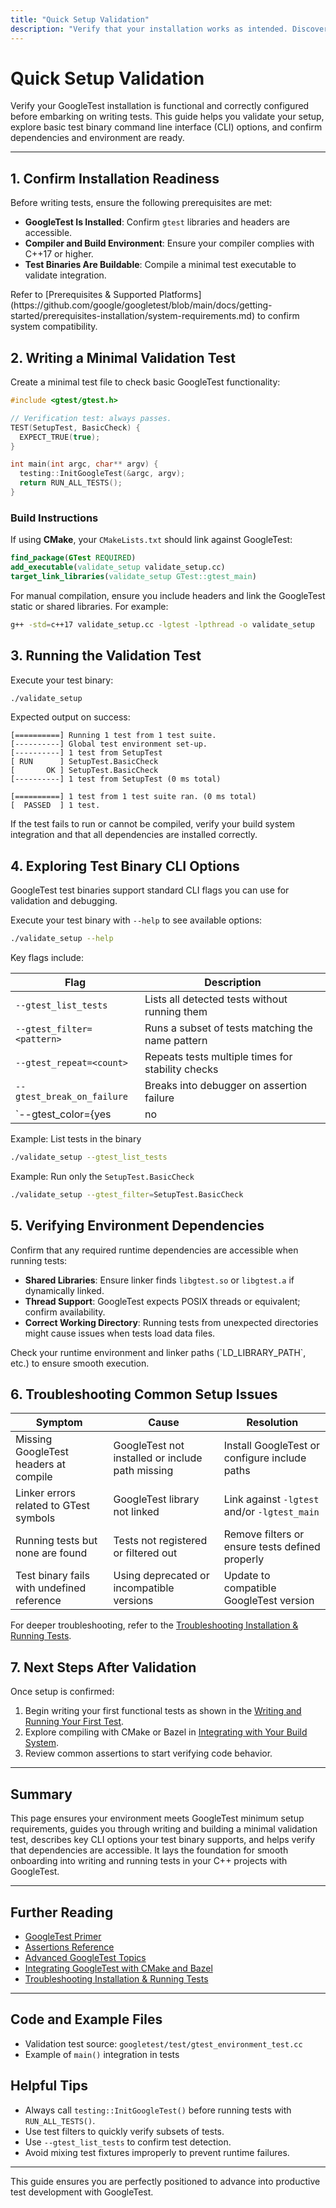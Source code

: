 ```yaml
---
title: "Quick Setup Validation"
description: "Verify that your installation works as intended. Discover basic CLI options for test binaries and steps to ensure all dependencies are accessible. Provides a checklist to confirm your environment is ready before authoring tests."
---
```


# Quick Setup Validation

Verify your GoogleTest installation is functional and correctly configured before embarking on writing tests. This guide helps you validate your setup, explore basic test binary command line interface (CLI) options, and confirm dependencies and environment are ready.

---

## 1. Confirm Installation Readiness

Before writing tests, ensure the following prerequisites are met:

- **GoogleTest Is Installed**: Confirm `gtest` libraries and headers are accessible.
- **Compiler and Build Environment**: Ensure your compiler complies with C++17 or higher.
- **Test Binaries Are Buildable**: Compile a minimal test executable to validate integration.

<Tip>
Refer to [Prerequisites & Supported Platforms](https://github.com/google/googletest/blob/main/docs/getting-started/prerequisites-installation/system-requirements.md) to confirm system compatibility.
</Tip>

## 2. Writing a Minimal Validation Test

Create a minimal test file to check basic GoogleTest functionality:

```cpp
#include <gtest/gtest.h>

// Verification test: always passes.
TEST(SetupTest, BasicCheck) {
  EXPECT_TRUE(true);
}

int main(int argc, char** argv) {
  testing::InitGoogleTest(&argc, argv);
  return RUN_ALL_TESTS();
}
```

### Build Instructions

If using **CMake**, your `CMakeLists.txt` should link against GoogleTest:

```cmake
find_package(GTest REQUIRED)
add_executable(validate_setup validate_setup.cc)
target_link_libraries(validate_setup GTest::gtest_main)
```

For manual compilation, ensure you include headers and link the GoogleTest static or shared libraries. For example:

```bash
g++ -std=c++17 validate_setup.cc -lgtest -lpthread -o validate_setup
```

## 3. Running the Validation Test

Execute your test binary:

```bash
./validate_setup
```

Expected output on success:

```
[==========] Running 1 test from 1 test suite.
[----------] Global test environment set-up.
[----------] 1 test from SetupTest
[ RUN      ] SetupTest.BasicCheck
[       OK ] SetupTest.BasicCheck
[----------] 1 test from SetupTest (0 ms total)

[==========] 1 test from 1 test suite ran. (0 ms total)
[  PASSED  ] 1 test.
```

<Tip>
If the test fails to run or cannot be compiled, verify your build system integration and that all dependencies are installed correctly.
</Tip>

## 4. Exploring Test Binary CLI Options

GoogleTest test binaries support standard CLI flags you can use for validation and debugging.

Execute your test binary with `--help` to see available options:

```bash
./validate_setup --help
```

Key flags include:

| Flag                            | Description                                           |
|---------------------------------|-------------------------------------------------------|
| `--gtest_list_tests`             | Lists all detected tests without running them         |
| `--gtest_filter=<pattern>`       | Runs a subset of tests matching the name pattern       |
| `--gtest_repeat=<count>`         | Repeats tests multiple times for stability checks      |
| `--gtest_break_on_failure`       | Breaks into debugger on assertion failure             |
| `--gtest_color={yes|no|auto}`   | Controls colored output in terminals                   |

Example: List tests in the binary

```bash
./validate_setup --gtest_list_tests
```

Example: Run only the `SetupTest.BasicCheck`

```bash
./validate_setup --gtest_filter=SetupTest.BasicCheck
```

## 5. Verifying Environment Dependencies

Confirm that any required runtime dependencies are accessible when running tests:

- **Shared Libraries**: Ensure linker finds `libgtest.so` or `libgtest.a` if dynamically linked.
- **Thread Support**: GoogleTest expects POSIX threads or equivalent; confirm availability.
- **Correct Working Directory**: Running tests from unexpected directories might cause issues when tests load data files.

<Tip>
Check your runtime environment and linker paths (`LD_LIBRARY_PATH`, etc.) to ensure smooth execution.
</Tip>

## 6. Troubleshooting Common Setup Issues

| Symptom                                   | Cause                                        | Resolution                           |
|--------------------------------------------|----------------------------------------------|------------------------------------|
| Missing GoogleTest headers at compile      | GoogleTest not installed or include path missing | Install GoogleTest or configure include paths |
| Linker errors related to GTest symbols     | GoogleTest library not linked                | Link against `-lgtest` and/or `-lgtest_main`  |
| Running tests but none are found            | Tests not registered or filtered out         | Remove filters or ensure tests defined properly |
| Test binary fails with undefined reference | Using deprecated or incompatible versions    | Update to compatible GoogleTest version        |

For deeper troubleshooting, refer to the [Troubleshooting Installation & Running Tests](https://github.com/google/googletest/blob/main/docs/getting-started/first-steps-validation/troubleshooting-common-issues.md).

## 7. Next Steps After Validation

Once setup is confirmed:

1. Begin writing your first functional tests as shown in the [Writing and Running Your First Test](https://github.com/google/googletest/blob/main/docs/getting-started/first-steps-validation/hello-world-test.md).
2. Explore compiling with CMake or Bazel in [Integrating with Your Build System](https://github.com/google/googletest/blob/main/docs/getting-started/prerequisites-installation/integration-build-systems.md).
3. Review common assertions to start verifying code behavior.

---

## Summary

This page ensures your environment meets GoogleTest minimum setup requirements, guides you through writing and building a minimal validation test, describes key CLI options your test binary supports, and helps verify that dependencies are accessible. It lays the foundation for smooth onboarding into writing and running tests in your C++ projects with GoogleTest.

---

## Further Reading

- [GoogleTest Primer](https://github.com/google/googletest/blob/main/docs/primer.md)
- [Assertions Reference](https://github.com/google/googletest/blob/main/docs/reference/assertions.md)
- [Advanced GoogleTest Topics](https://github.com/google/googletest/blob/main/docs/advanced.md)
- [Integrating GoogleTest with CMake and Bazel](https://github.com/google/googletest/blob/main/docs/getting-started/prerequisites-installation/integration-build-systems.md)
- [Troubleshooting Installation & Running Tests](https://github.com/google/googletest/blob/main/docs/getting-started/first-steps-validation/troubleshooting-common-issues.md)

---

## Code and Example Files

- Validation test source: `googletest/test/gtest_environment_test.cc`
- Example of `main()` integration in tests

## Helpful Tips

- Always call `testing::InitGoogleTest()` before running tests with `RUN_ALL_TESTS()`.
- Use test filters to quickly verify subsets of tests.
- Use `--gtest_list_tests` to confirm test detection.
- Avoid mixing test fixtures improperly to prevent runtime failures.

---

This guide ensures you are perfectly positioned to advance into productive test development with GoogleTest.
